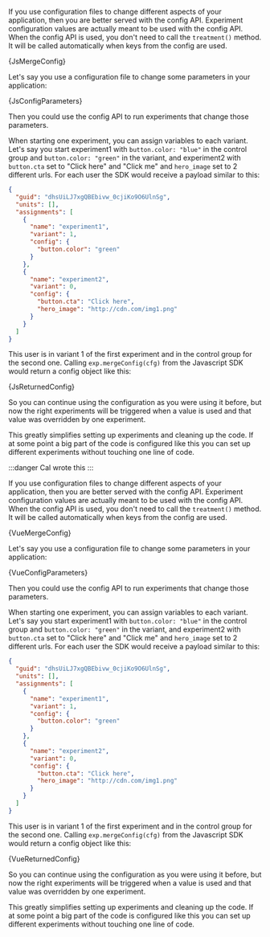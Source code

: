 


<Tabs groupId="language">

<TabItem value="js" label="Javascript">

If you use configuration files to change different aspects of your application,
then you are better served with the config API.
Experiment configuration values are actually meant to be used with the config
API. When the config API is used, you don't need to call the `treatment()` method.
It will be called automatically when keys from the config are used.

<CodeBlock language="js">{JsMergeConfig}</CodeBlock>

Let's say you use a configuration file to change some parameters in your application:

<CodeBlock language="js">{JsConfigParameters}</CodeBlock>

Then you could use the config API to run experiments that change those parameters.

When starting one experiment, you can assign variables to each variant. Let's
say you start experiment1 with `button.color: "blue"` in the control group and
`button.color: "green"` in the variant, and experiment2 with `button.cta` set to
"Click here" and "Click me" and `hero_image` set to 2 different urls.
For each user the SDK would receive a payload similar to this:

<!--Must be in file, due to raw-loader json bug-->

```json
{
  "guid": "dhsUiLJ7xgQBEbivw_0cjiKo9O6UlnSg",
  "units": [],
  "assignments": [
    {
      "name": "experiment1",
      "variant": 1,
      "config": {
        "button.color": "green"
      }
    },
    {
      "name": "experiment2",
      "variant": 0,
      "config": {
        "button.cta": "Click here",
        "hero_image": "http://cdn.com/img1.png"
      }
    }
  ]
}
```

This user is in variant 1 of the first experiment and in the control group for
the second one. Calling `exp.mergeConfig(cfg)` from the Javascript SDK would
return a config object like this:

<CodeBlock language="js">{JsReturnedConfig}</CodeBlock>

So you can continue using the configuration as you were using it before, but
now the right experiments will be triggered when a value is used and that
value was overridden by one experiment.

This greatly simplifies setting up experiments and cleaning up the code. If at
some point a big part of the code is configured like this you can set up
different experiments without touching one line of code.

</TabItem>

<TabItem value="vue" label="Vue2">

:::danger
Cal wrote this
:::

If you use configuration files to change different aspects of your application,
then you are better served with the config API.
Experiment configuration values are actually meant to be used with the config
API. When the config API is used, you don't need to call the `treatment()` method.
It will be called automatically when keys from the config are used.

<CodeBlock language="js">{VueMergeConfig}</CodeBlock>

Let's say you use a configuration file to change some parameters in your application:

<CodeBlock language="js">{VueConfigParameters}</CodeBlock>

Then you could use the config API to run experiments that change those parameters.

When starting one experiment, you can assign variables to each variant. Let's
say you start experiment1 with `button.color: "blue"` in the control group and
`button.color: "green"` in the variant, and experiment2 with `button.cta` set to
"Click here" and "Click me" and `hero_image` set to 2 different urls.
For each user the SDK would receive a payload similar to this:

<!--Must be in file, due to raw-loader json bug-->

```json
{
  "guid": "dhsUiLJ7xgQBEbivw_0cjiKo9O6UlnSg",
  "units": [],
  "assignments": [
    {
      "name": "experiment1",
      "variant": 1,
      "config": {
        "button.color": "green"
      }
    },
    {
      "name": "experiment2",
      "variant": 0,
      "config": {
        "button.cta": "Click here",
        "hero_image": "http://cdn.com/img1.png"
      }
    }
  ]
}
```

This user is in variant 1 of the first experiment and in the control group for
the second one. Calling `exp.mergeConfig(cfg)` from the Javascript SDK would
return a config object like this:

<CodeBlock language="js">{VueReturnedConfig}</CodeBlock>

So you can continue using the configuration as you were using it before, but
now the right experiments will be triggered when a value is used and that
value was overridden by one experiment.

This greatly simplifies setting up experiments and cleaning up the code. If at
some point a big part of the code is configured like this you can set up
different experiments without touching one line of code.

</TabItem>

</Tabs>
